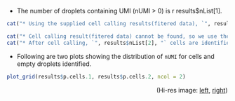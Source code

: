 

* The number of droplets containing UMI (nUMI > 0) is ` `r results$nList[1]` `.

```r
cat("* Using the supplied cell calling results(fitered data), `", results$nList[2], "` cells are identified (min.nUMI = `", results$min.nUMI, "`).\n", sep = "")
```

```r
cat("* Cell calling result(fitered data) cannot be found, so we use the R package [`DropletUtils`](https://bioconductor.org/packages/release/bioc/html/DropletUtils.html)` to identify cell.\n")
cat("* After cell calling, `", results$nList[2], "` cells are identified (min.nUMI = `", results$min.nUMI, "`).\n", sep = "")
```

* Following are two plots showing the distribution of `nUMI` for cells and empty droplets identified.

```r
plot_grid(results$p.cells.1, results$p.cells.2, ncol = 2)
```
<p align="right">(Hi-res image: <a href="./figures/cells-distr-hist.png">left</a>, <a href="./figures/cells-distr-rank.png">right</a>)</p>
